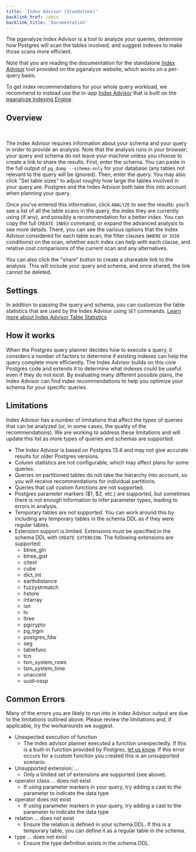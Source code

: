 ```yaml
---
title: 'Index Advisor (Standalone)'
backlink_href: /docs
backlink_title: 'Documentation'
---
```




The pganalyze Index Advisor is a tool to analyze your queries, determine how Postgres
will scan the tables involved, and suggest indexes to make those scans more efficient.

Note that you are reading the documentation for the standalone [Index Advisor](/index-advisor)
tool provided on the pganalyze website, which works on a per-query basis.

To get index recommendations for your whole query workload, we recommend to instead use the in-app
[Index Advisor](/docs/index-advisor) that is built on the [pganalyze Indexing Engine](/docs/indexing-engine).

## Overview

<ImgIndexAdvisorScreenshot />
<br />

The Index Advisor requires information about your schema and your query in order to
provide an analysis. Note that the analysis runs in your browser; your query and
schema do not leave your machine unless you choose to create a link to share the results.
First, enter the schema. You can paste in the full output of `pg_dump --schema-only` for
your database (any tables not relevant to the query will be ignored). Then, enter the
query. You may also click "Set table sizes" to adjust roughly how large the tables involved
in your query are. Postgres and the Index Advisor both take this into account when
planning your query.

Once you've entered this information, click `ANALYZE` to see the results: you'll see a list
of all the table scans in the query, the index they are currently using (if any), and
possibly a recommendation for a better index. You can copy the full `CREATE INDEX` command,
or expand the advanced analysis to see more details. There, you can see the various options
that the Index Advisor considered for each table scan, the filter clauses (`WHERE` or `JOIN`
conditions) on the scan, whether each index can help with each clause, and relative cost
comparisons of the current scan and any alternatives.

You can also click the "share" button to create a shareable link to the analysis. This will
include your query and schema, and once shared, the link cannot be deleted.

## Settings

In addition to passing the query and schema, you can customize the table statistics that are used by
the Index Advisor using `SET` commands. [Learn more about Index Advisor Table Statistics](/docs/index-advisor/standalone/settings)

## How it works

When the Postgres query planner decides how to execute a query, it considers a number of
factors to determine if existing indexes can help the query complete more efficiently.
The Index Advisor builds on this core Postgres code and extends it to determine what indexes
could be useful even if they do not exist. By evaluating many different possible plans,
the Index Advisor can find index recommendations to help you optimize your schema for
your specific queries.


## Limitations

Index Advisor has a number of limitations that affect the types of queries that can
be analyzed (or, in some cases, the quality of the recommendations). We are working
to address these limitations and will update this list as more types of queries and
schemas are supported.

 - The Index Advisor is based on Postgres 13.4 and may not give accurate results for
   older Postgres versions.
 - Column statistics are not configurable, which may affect plans for some queries.
 - Queries on partitioned tables do not take the hierarchy into account, so you will
   receive recommendations for individual partitions.
 - Queries that call custom functions are not supported.
 - Postgres parameter markers ($1, $2, etc.) are supported, but sometimes there is not
   enough information to infer parameter types, leading to errors in analysis.
 - Temporary tables are not supported. You can work around this by including any
   temporary tables in the schema DDL as if they were regular tables.
 - Extension support is limited. Extensions must be specified in the schema DDL with
   `CREATE EXTENSION`. The following extensions are supported:
   - btree_gin
   - btree_gist
   - citext
   - cube
   - dict_int
   - earthdistance
   - fuzzystrmatch
   - hstore
   - intarray
   - isn
   - lo
   - ltree
   - pgcrypto
   - pg_trgm
   - postgres_fdw
   - seg
   - tablefunc
   - tcn
   - tsm_system_rows
   - tsm_system_time
   - unaccent
   - uuid-ossp

## Common Errors

Many of the errors you are likely to run into in Index Advisor output
are due to the limitations outlined above. Please review the limitations
and, if applicable, try the workarounds we suggest.

 - Unexpected execution of function 
   - The index advisor planner executed a function unexpectedly. If this is a built-in function provided by
     Postgres, [let us know](https://github.com/pganalyze/index-advisor-feedback/discussions). If this error
     occurs for a custom function you created this is an unsupported scenario.
 - Unsupported extension: ...
   - Only a limited set of extensions are supported (see above).
 - operator class ... does not exist
   - If using parameter markers in your query, try adding a cast to the parameter to indicate the data type
 - operator does not exist
   - If using parameter markers in your query, try adding a cast to the parameter to indicate the data type
 - relation ... does not exist
   - Ensure the relation is defined in your schema DDL. If this is a temporary table, you can
     define it as a regular table in the schema.
 - type ... does not exist
   - Ensure the type definition exists in the schema DDL.
